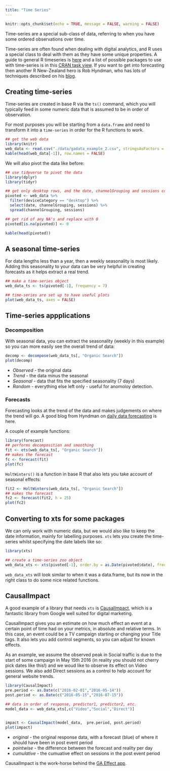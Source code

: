 ```yaml
---
title: "Time Series"
---
```


```r
knitr::opts_chunk$set(echo = TRUE, message = FALSE, warning = FALSE)
```

Time-series are a special sub-class of data, referring to when you have some ordered observations over time.

Time-series are often found when dealing with digital analytics, and R uses a special class to deal with them as they have some unique properties. A guide to general R timeseries is [here](http://www.statmethods.net/advstats/timeseries.html) and a list of possible packages to use with time-series is in this [CRAN task view](https://cran.r-project.org/web/views/TimeSeries.html).  If you want to get into forecasting then another R New-Zealand hero is Rob Hyndman, who has lots of techniques described on his [blog](http://robjhyndman.com/hyndsight/).

## Creating time-series

Time-series are created in base R via the `ts()` command, which you will typically feed in some numeric data that is assumed to be in order of observation.

For most purposes you will be starting from a `data.frame` and need to transform it into a `time-series` in order for the R functions to work.

```r
## get the web data
library(knitr)
web_data <- read.csv("./data/gadata_example_2.csv", stringsAsFactors = FALSE)
kable(head(web_data[-1]), row.names = FALSE)
```

We will also pivot the data like before:

```r
## use tidyverse to pivot the data
library(dplyr)
library(tidyr)

## get only desktop rows, and the date, channelGrouping and sessions columns
pivoted <- web_data %>% 
  filter(deviceCategory == "desktop") %>% 
  select(date, channelGrouping, sessions) %>%
  spread(channelGrouping, sessions)

## get rid of any NA's and replace with 0
pivoted[is.na(pivoted)] <- 0

kable(head(pivoted))
```

## A seasonal time-series

For data lengths less than a year, then a weekly seasonality is most likely.  Adding this seasonality to your data can be very helpful in creating forecasts as it helps extract a real trend.

```r
## make a time-series object
web_data_ts <- ts(pivoted[-1], frequency = 7)

## time-series are set up to have useful plots
plot(web_data_ts, axes = FALSE)
```



## Time-series appplications

### Decomposition

With seasonal data, you can extract the seasonality (weekly in this example) so you can more easily see the overall trend of data:

```r
decomp <- decompose(web_data_ts[, "Organic Search"])
plot(decomp)
```

* *Observed* - the original data
* *Trend* - the data minus the seasonal
* *Seasonal* - data that fits the specified seasonality (7 days)
* *Random* - everything else left only - useful for anomoloy detection.

### Forecasts

Forecasting looks at the trend of the data and makes judgements on where the trend will go. A good blog from Hyndman on [daily data forecasting](http://robjhyndman.com/hyndsight/dailydata/) is here.

A couple of example functions:

```r
library(forecast)
## performs decomposition and smoothing
fit <- ets(web_data_ts[, "Organic Search"])
## makes the forecast
fc <- forecast(fit)
plot(fc)
```

`HoltWinters()` is a function in base R that also lets you take account of seasonal effects:

```r
fit2 <- HoltWinters(web_data_ts[, "Organic Search"])
## makes the forecast
fc2 <- forecast(fit2, h = 25)
plot(fc2)
```

## Converting to xts for some packages

We can only work with numeric data, but we would also like to keep the date information, mainly for labelling purposes.  `xts` lets you create the time-series whilst specifying the date labels like so:

```r
library(xts)

## create a time-series zoo object
web_data_xts <- xts(pivoted[-1], order.by = as.Date(pivoted$date), frequency = 7)

```

`web_data_xts` will look similar to when it was a data.frame, but its now in the right class to do some nice related functions.

## CausalImpact

A good example of a library that needs `xts` is [CausalImpact](https://google.github.io/CausalImpact/), which is a fantastic library from Google well suited for digital marketing.

CausalImpact gives you an estimate on how much effect an event at a certain point of time had on your metrics, in absolute and relative terms.  In this case, an event could be a TV campaign starting or changing your Title tags.  It also lets you add control segments, so you can adjust for known effects.

As an example, we assume the observed peak in Social traffic is due to the start of some campaign in May 15th 2016 (in reality you should not cherry pick dates like this!) and we woud like to observe its effect on Video sessions.  We also add Direct sessions as a control to help account for general website trends.

```r
library(CausalImpact)
pre.period <- as.Date(c("2016-02-01","2016-05-14"))
post.period <- as.Date(c("2016-05-15","2016-07-15"))

## data in order of response, predictor1, predictor2, etc.
model_data <- web_data_xts[,c("Video","Social","Direct")]


impact <- CausalImpact(model_data,  pre.period, post.period)
plot(impact)
```

* *original* - the original response data, with a forecast (blue) of where it should have been in post event period
* *pointwise* - the difference between the forecast and reality per day
* *cumulative* - the cumuative effect on sessions in the post event period

CausalImpact is the work-horse behind the [GA Effect app](https://gallery.shinyapps.io/ga-effect/).
